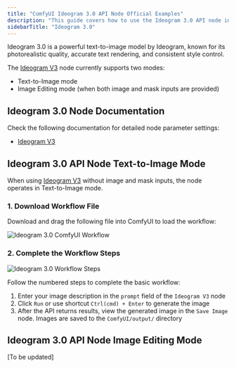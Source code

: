 ```yaml
---
title: "ComfyUI Ideogram 3.0 API Node Official Examples"
description: "This guide covers how to use the Ideogram 3.0 API node in ComfyUI"
sidebarTitle: "Ideogram 3.0"
---
```



Ideogram 3.0 is a powerful text-to-image model by Ideogram, known for its photorealistic quality, accurate text rendering, and consistent style control.

The [Ideogram V3](/built-in-nodes/api-node/image/ideogram/ideogram-v3) node currently supports two modes:
- Text-to-Image mode
- Image Editing mode (when both image and mask inputs are provided)

<ReqHint/>

## Ideogram 3.0 Node Documentation

Check the following documentation for detailed node parameter settings:

- [Ideogram V3](/built-in-nodes/api-node/image/ideogram/ideogram-v3)

## Ideogram 3.0 API Node Text-to-Image Mode

When using [Ideogram V3](/built-in-nodes/api-node/image/ideogram/ideogram-v3) without image and mask inputs, the node operates in Text-to-Image mode.

### 1. Download Workflow File

Download and drag the following file into ComfyUI to load the workflow:

![Ideogram 3.0 ComfyUI Workflow](https://raw.githubusercontent.com/Comfy-Org/example_workflows/main/api_nodes/ideogram/v3/ideogram_v3_t2i.png)

### 2. Complete the Workflow Steps

![Ideogram 3.0 Workflow Steps](/images/tutorial/api_nodes/ideogram/ideogram_v3_t2i.jpg)

Follow the numbered steps to complete the basic workflow:
1. Enter your image description in the `prompt` field of the `Ideogram V3` node
2. Click `Run` or use shortcut `Ctrl(cmd) + Enter` to generate the image
3. After the API returns results, view the generated image in the `Save Image` node. Images are saved to the `ComfyUI/output/` directory

## Ideogram 3.0 API Node Image Editing Mode

[To be updated]